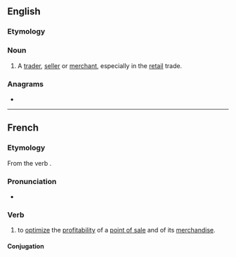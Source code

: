 ==English==

===Etymology===
{{suffix|en|merchandise|er|id2=agent noun}}

===Noun===
{{en-noun}}

# A [[trader]], [[seller]] or [[merchant]], especially in the [[retail]] trade.

===Anagrams===
* {{anagrams|en|a=acdeehimnrrs|merchandries}}

----

==French==

===Etymology===
From the {{etyl|en|fr}} verb {{m|en|merchandise}}.

===Pronunciation===
* {{fr-IPA}}

===Verb===
{{fr-verb}}

# to [[optimize]] the [[profitability]] of a [[point of sale]] and of its [[merchandise]].

====Conjugation====
{{fr-conj-auto}}